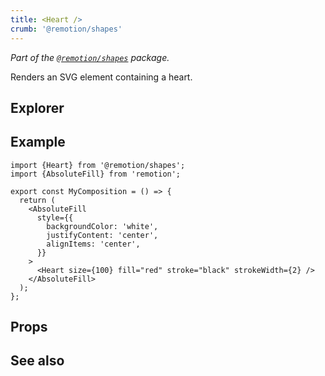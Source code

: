 ```yaml
---
title: <Heart />
crumb: '@remotion/shapes'
---
```



_Part of the [`@remotion/shapes`](/docs/shapes) package._

Renders an SVG element containing a heart.

## Explorer

<Demo type="heart" />

## Example

```tsx twoslash title="src/Heart.tsx"
import {Heart} from '@remotion/shapes';
import {AbsoluteFill} from 'remotion';

export const MyComposition = () => {
  return (
    <AbsoluteFill
      style={{
        backgroundColor: 'white',
        justifyContent: 'center',
        alignItems: 'center',
      }}
    >
      <Heart size={100} fill="red" stroke="black" strokeWidth={2} />
    </AbsoluteFill>
  );
};
```

## Props

<ShapeOptions shape="heart" all />

## See also

<ShapeSeeAlso shape="heart" />